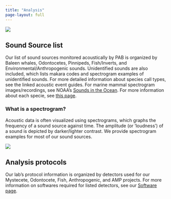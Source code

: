```yaml
---
title: "Analysis"
page-layout: full
---
```


![](/figs/infographics/NEFSC_specie_boat.png)

## Sound Source list

Our list of sound sources monitored acoustically by PAB is organized by Baleen whales, Odontocetes, Pinnipeds, Fish/Inverts, and Environmental/Anthropogenic sounds. Unidentified sounds are also included, which lists makara codes and spectrogram examples of unidentified sounds. For more detailed information about species call types, see the linked acoustic event guides. For marine mammal spectrogram images/recordings, see NOAA’s [Sounds in the Ocean](https://www.fisheries.noaa.gov/national/science-data/sounds-ocean-mammals#odontocetes-toothed-whales). For more information about each specie, see [this page](https://www.fisheries.noaa.gov/find-species).

### What is a spectrogram?
Acoustic data is often visualized using spectrograms, which graphs the frequency of a sound source against time. The amplitude (or 'loudness') of a sound is depicted by darker/lighter contrast. We provide spectrogram examples for most of our sound sources.

![](/figs/Spec_images/Baleen/What.is.spectrogram.png)

## Analysis protocols

Our lab's protocol information is organized by detectors used for our Mystecete, Odontocete, Fish, Anthropogenic, and AMP projects. For more information on softwares required for listed detectors, see our [Software page](/content/Software/Software.qmd). \
